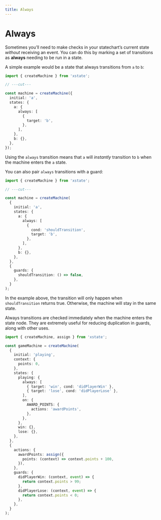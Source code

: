 ```yaml
---
title: Always
---
```


# Always

<!-- deps: ["transitions-and-events", "guards", "self-transitions"] -->

Sometimes you’ll need to make checks in your statechart’s current state _without_ receiving an event. You can do this by marking a set of transitions as **always** needing to be run in a state.

A simple example would be a state that always transitions from `a` to `b`:

```ts twoslash
import { createMachine } from 'xstate';

// ---cut---

const machine = createMachine({
  initial: 'a',
  states: {
    a: {
      always: [
        {
          target: 'b',
        },
      ],
    },
    b: {},
  },
});
```

Using the `always` transition means that `a` will _instantly_ transition to `b` when the machine enters the `a` state.

You can also pair `always` transitions with a guard:

```ts twoslash {7-12}
import { createMachine } from 'xstate';

// ---cut---

const machine = createMachine(
  {
    initial: 'a',
    states: {
      a: {
        always: [
          {
            cond: 'shouldTransition',
            target: 'b',
          },
        ],
      },
      b: {},
    },
  },
  {
    guards: {
      shouldTransition: () => false,
    },
  }
);
```

In the example above, the transition will only happen when `shouldTransition` returns true. Otherwise, the machine will stay in the same state.

Always transitions are checked immediately when the machine enters the state node. They are extremely useful for reducing duplication in guards, along with other uses.

<!-- TODO - refine this example to show a before and after, with loads of guards in the before \-->

```ts twoslash {11-14}
import { createMachine, assign } from 'xstate';

const gameMachine = createMachine(
  {
    initial: 'playing',
    context: {
      points: 0,
    },
    states: {
      playing: {
        always: [
          { target: 'win', cond: 'didPlayerWin' },
          { target: 'lose', cond: 'didPlayerLose' },
        ],
        on: {
          AWARD_POINTS: {
            actions: 'awardPoints',
          },
        },
      },
      win: {},
      lose: {},
    },
  },
  {
    actions: {
      awardPoints: assign({
        points: (context) => context.points + 100,
      }),
    },
    guards: {
      didPlayerWin: (context, event) => {
        return context.points > 99;
      },
      didPlayerLose: (context, event) => {
        return context.points < 0;
      },
    },
  }
);
```

<!-- TODO - discuss the dangers of infinite loops with always \-->
